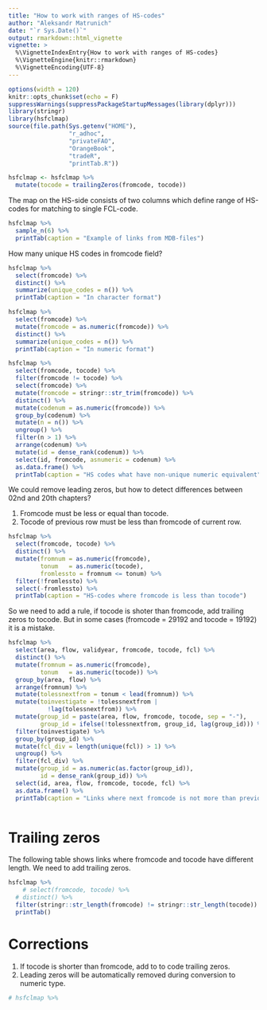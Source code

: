 ```yaml
---
title: "How to work with ranges of HS-codes"
author: "Aleksandr Matrunich"
date: "`r Sys.Date()`"
output: rmarkdown::html_vignette
vignette: >
  %\VignetteIndexEntry{How to work with ranges of HS-codes}
  %\VignetteEngine{knitr::rmarkdown}
  %\VignetteEncoding{UTF-8}
---
```


```r
options(width = 120) 
knitr::opts_chunk$set(echo = F)
suppressWarnings(suppressPackageStartupMessages(library(dplyr)))
library(stringr)
library(hsfclmap)
source(file.path(Sys.getenv("HOME"),
                 "r_adhoc",
                 "privateFAO",
                 "OrangeBook",
                 "tradeR",
                 "printTab.R"))

hsfclmap <- hsfclmap %>% 
  mutate(tocode = trailingZeros(fromcode, tocode))

```

The map on the HS-side consists of two columns which define range of HS-codes for matching to single FCL-code.

```r
hsfclmap %>% 
  sample_n(6) %>% 
  printTab(caption = "Example of links from MDB-files")
```


How many unique HS codes in fromcode field?
```r
hsfclmap %>% 
  select(fromcode) %>% 
  distinct() %>% 
  summarize(unique_codes = n()) %>% 
  printTab(caption = "In character format")

hsfclmap %>% 
  select(fromcode) %>% 
  mutate(fromcode = as.numeric(fromcode)) %>% 
  distinct() %>% 
  summarize(unique_codes = n()) %>% 
  printTab(caption = "In numeric format")

hsfclmap %>% 
  select(fromcode, tocode) %>% 
  filter(fromcode != tocode) %>% 
  select(fromcode) %>% 
  mutate(fromcode = stringr::str_trim(fromcode)) %>% 
  distinct() %>% 
  mutate(codenum = as.numeric(fromcode)) %>% 
  group_by(codenum) %>% 
  mutate(n = n()) %>% 
  ungroup() %>% 
  filter(n > 1) %>% 
  arrange(codenum) %>% 
  mutate(id = dense_rank(codenum)) %>% 
  select(id, fromcode, asnumeric = codenum) %>% 
  as.data.frame() %>% 
  printTab(caption = "HS codes what have non-unique numeric equivalent")

```

We could remove leading zeros, but how to detect differences between 02nd and 20th chapters?


1. Fromcode must be less or equal than tocode.
2. Tocode of previous row must be less than fromcode of current row.

```r
hsfclmap %>% 
  select(fromcode, tocode) %>% 
  distinct() %>% 
  mutate(fromnum = as.numeric(fromcode),
         tonum   = as.numeric(tocode),
         fromlessto = fromnum <= tonum) %>% 
  filter(!fromlessto) %>% 
  select(-fromlessto) %>% 
  printTab(caption = "HS-codes where fromcode is less than tocode")
```

So we need to add a rule, if tocode is shoter than fromcode, add trailing zeros to tocode. But in some cases (fromcode = 29192 and tocode = 19192) it is a mistake.


```r
hsfclmap %>% 
  select(area, flow, validyear, fromcode, tocode, fcl) %>% 
  distinct() %>% 
  mutate(fromnum = as.numeric(fromcode),
         tonum   = as.numeric(tocode)) %>% 
  group_by(area, flow) %>% 
  arrange(fromnum) %>% 
  mutate(tolessnextfrom = tonum < lead(fromnum)) %>% 
  mutate(toinvestigate = !tolessnextfrom | 
           !lag(tolessnextfrom)) %>% 
  mutate(group_id = paste(area, flow, fromcode, tocode, sep = "-"),
         group_id = ifelse(!tolessnextfrom, group_id, lag(group_id))) %>% 
  filter(toinvestigate) %>% 
  group_by(group_id) %>% 
  mutate(fcl_div = length(unique(fcl)) > 1) %>% 
  ungroup() %>% 
  filter(fcl_div) %>% 
  mutate(group_id = as.numeric(as.factor(group_id)),
         id = dense_rank(group_id)) %>% 
  select(id, area, flow, fromcode, tocode, fcl) %>% 
  as.data.frame() %>% 
  printTab(caption = "Links where next fromcode is not more than previous tocode and there are different FCL codes")
  
```

# Trailing zeros

The following table shows links where fromcode and tocode have different length. We need to add trailing zeros.
```r
hsfclmap %>% 
    # select(fromcode, tocode) %>% 
  # distinct() %>% 
  filter(stringr::str_length(fromcode) != stringr::str_length(tocode)) %>% 
  printTab()
```


# Corrections

1. If tocode is shorter than fromcode, add to to code trailing zeros.
2. Leading zeros will be automatically removed during conversion to numeric type.

```r
# hsfclmap %>% 
  
```
